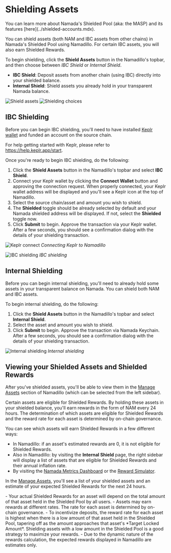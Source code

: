 
# Shielding Assets

<Callout type="info">
You can learn more about Namada's Shielded Pool (aka: the MASP) and its features [here](../shielded-accounts.mdx). 
</Callout>

You can shield assets (both NAM and IBC assets from other chains) in Namada's Shielded Pool using Namadillo. For certain IBC assets, you will also earn Shielded Rewards.   

To begin shielding, click the **Shield Assets** button in the Namadillo's topbar, and then choose between *IBC Shield* or *Internal Shield*.  

- **IBC Shield**: Deposit assets from another chain (using IBC) directly into your shielded balance.
- **Internal Shield**: Shield assets you already hold in your transparent Namada balance.

![Shield assets](../../../public/images/namadillo/action-buttons.png)
![Shielding choices](../../../public/images/namadillo/shield-choice.png)  

## IBC Shielding
Before you can begin IBC shielding, you'll need to have installed [Keplr wallet](https://www.keplr.app/) and funded an account on the source chain.  

For help getting started with Keplr, please refer to https://help.keplr.app/start.  

Once you're ready to begin IBC shielding, do the following:

1. Click the **Shield Assets** button in the Namadillo's topbar and select **IBC Shield**.
2. Connect your Keplr wallet by clicking the **Connect Wallet** button and approving the connection request. When properly connected, your Keplr wallet address will be displayed 
and you'll see a Keplr icon at the top of Namadillo.
3. Select the source chain/asset and amount you wish to shield.
4. The **Shielded** toggle should be already selected by default and your Namada shielded address will be displayed. If not, select the **Shielded** toggle now.
5. Click **Submit** to begin. Approve the transaction via your Keplr wallet. After a few seconds, you should see a confirmation dialog with the details of your shielding transaction.  

![Keplr connect](../../../public/images/namadillo/keplr-connect.png)
*Connecting Keplr to Namadillo*  

![IBC shielding](../../../public/images/namadillo/ibc-shield.png)
*IBC shielding*

## Internal Shielding
Before you can begin internal shielding, you'll need to already hold some assets in your transparent balance on Namada. You can shield both NAM and IBC assets.  

To begin internal shielding, do the following:

1. Click the **Shield Assets** button in the Namadillo's topbar and select **Internal Shield**.
2. Select the asset and amount you wish to shield.
3. Click **Submit** to begin. Approve the transaction via Namada Keychain. After a few seconds, you should see a confirmation dialog with the details of your shielding transaction.  

![Internal shielding](../../../public/images/namadillo/int-shield.png)
*Internal shielding*

## Viewing your Shielded Assets and Shielded Rewards
After you've shielded assets, you'll be able to view them in the [Manage Assets](./assets.mdx) section of Namadillo (which can be selected from the left sidebar).  

Certain assets are eligible for Shielded Rewards. By holding these assets in your shielded balance, you'll earn rewards in the form of NAM every 24 hours. The determination 
of which assets are eligible for Shielded Rewards and the reward rate for each asset is determined by on-chain governance.  

You can see which assets will earn Shielded Rewards in a few different ways:  
- In Namadillo: if an asset's estimated rewards are 0, it is not eligible for Shielded Rewards.
- Also in Namadillo: by visiting the **Internal Shield** page, the right sidebar will display a list of assets that are eligible for Shielded Rewards and their annual inflation rate.
- By visiting the [Namada Metrics Dashboard](https://metrics.namada.net) or the [Reward Simulator](https://rewardsim.luminara.icu).

In the [Manage Assets](./assets.mdx), you'll see a list of your shielded assets and an estimate of your expected Shielded Rewards for the next 24 hours.  

<Callout type="info">
- Your actual Shielded Rewards for an asset will depend on the total amount of that asset held in the Shielded Pool by all users.
- Assets may earn rewards at different rates. The rate for each asset is determined by on-chain governance.
- To incentivize deposits, the reward rate for each asset is highest when there is a low amount of that asset held in the Shielded Pool, tapering off as the amount approaches 
that asset's *Target Locked Amount*. Shielding assets with a low amount in the Shielded Pool is a good strategy to maximize your rewards.
- Due to the dynamic nature of the rewards calculation, the expected rewards displayed in Namadillo are estimates only.
</Callout>
